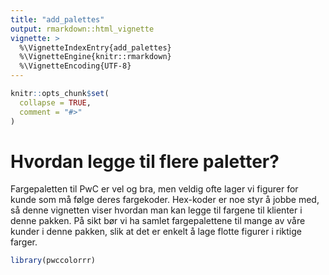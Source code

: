 ```yaml
---
title: "add_palettes"
output: rmarkdown::html_vignette
vignette: >
  %\VignetteIndexEntry{add_palettes}
  %\VignetteEngine{knitr::rmarkdown}
  %\VignetteEncoding{UTF-8}
---
```


```r
knitr::opts_chunk$set(
  collapse = TRUE,
  comment = "#>"
)
```

# Hvordan legge til flere paletter?

Fargepaletten til PwC er vel og bra, men veldig ofte lager vi figurer for kunde som må følge deres fargekoder. Hex-koder er noe styr å jobbe med, så denne vignetten viser hvordan man kan legge til fargene til klienter i denne pakken. På sikt bør vi ha samlet fargepalettene til mange av våre kunder i denne pakken, slik at det er enkelt å lage flotte figurer i riktige farger. 

```r
library(pwccolorrr)
```
